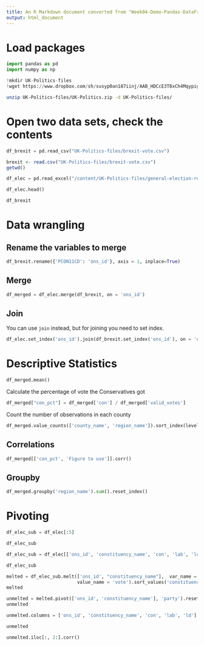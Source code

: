 ```yaml
---
title: An R Markdown document converted from "Week04-Demo-Pandas-DataFrame-merging-etc.ipynb"
output: html_document
---
```


# Load packages

```python
import pandas as pd
import numpy as np
```

```python
!mkdir UK-Politics-files
!wget https://www.dropbox.com/sh/susyp0an187iinj/AAB_HDCcE3T8xCh4MqypigsPa?dl=1 -O UK-Politics-files/UK-Politics.zip
```

```bash
unzip UK-Politics-files/UK-Politics.zip -d UK-Politics-files/
```

# Open two data sets, check the contents

```python
df_brexit = pd.read_csv("UK-Politics-files/brexit-vote.csv")
```

```r
brexit <- read.csv("UK-Politics-files/brexit-vote.csv")
getwd()
```


```python
df_elec = pd.read_excel("/content/UK-Politics-files/general-election-results-2019.xlsx", sheet_name = "voting-summary")
```

```python
df_elec.head()
```

```python
df_brexit
```

# Data wrangling


##  Rename the variables to merge

```python
df_brexit.rename({'PCON11CD': 'ons_id'}, axis = 1, inplace=True)
```

## Merge

```python
df_merged = df_elec.merge(df_brexit, on = 'ons_id')
```

## Join

You can use `join` instead, but for joining you need to set index.

```python
df_elec.set_index('ons_id').join(df_brexit.set_index('ons_id'), on = 'ons_id')
```

# Descriptive Statistics

```python
df_merged.mean()
```

Calculate the percentage of vote the Conservatives got

```python
df_merged["con_pct"] = df_merged['con'] / df_merged['valid_votes']
```

Count the number of observations in each county

```python
df_merged.value_counts(['county_name', 'region_name']).sort_index(level = 1)
```

## Correlations

```python
df_merged[['con_pct', 'Figure to use']].corr()
```

## Groupby

```python
df_merged.groupby('region_name').sum().reset_index()
```

# Pivoting 

```python
df_elec_sub = df_elec[:5]
```

```python
df_elec_sub
```

```python
df_elec_sub = df_elec[['ons_id', 'constituency_name', 'con', 'lab', 'ld']]
```

```python
df_elec_sub
```

```python
melted = df_elec_sub.melt(['ons_id', "constituency_name"],  var_name = "party", 
                          value_name = 'vote').sort_values('constituency_name')
melted
```

```python
unmelted = melted.pivot(['ons_id', 'constituency_name'], 'party').reset_index()
unmelted
```

```python
unmelted.columns = ['ons_id', 'constituency_name', 'con', 'lab', 'ld']
```

```python
unmelted
```

```python
unmelted.iloc[:, 2:].corr()
```

